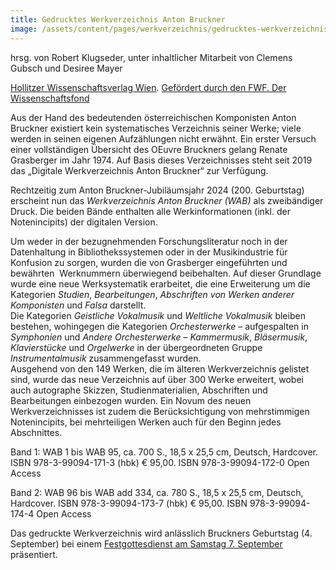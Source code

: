 ```yaml
---
title: Gedrucktes Werkverzeichnis Anton Bruckner
image: /assets/content/pages/werkverzeichnis/gedrucktes-werkverzeichnis/image.png
---
```

hrsg. von Robert Klugseder, unter inhaltlicher Mitarbeit von Clemens Gubsch und Desiree Mayer

[Hollitzer Wissenschaftsverlag Wien](https://www.hollitzer.at/buch/werkverzeichnis-anton-bruckner). [Gefördert durch den FWF. Der Wissenschaftsfond](https://www.fwf.ac.at/forschungsradar/10.55776/PUB1049)

Aus der Hand des bedeutenden österreichischen Komponisten Anton Bruckner existiert kein systematisches Verzeichnis seiner Werke; viele werden in seinen eigenen Aufzählungen nicht erwähnt. Ein erster Versuch einer vollständigen Übersicht des OEuvre Bruckners gelang Renate Grasberger im Jahr 1974. Auf Basis dieses Verzeichnisses steht seit 2019 das „Digitale Werkverzeichnis Anton Bruckner“ zur Verfügung.

Rechtzeitig zum Anton Bruckner-Jubiläumsjahr 2024 (200. Geburtstag) erscheint nun das *Werkverzeichnis Anton Bruckner (WAB)* als zweibändiger Druck. Die beiden Bände enthalten alle Werkinformationen (inkl. der Notenincipits) der digitalen Version.

Um weder in der bezugnehmenden Forschungsliteratur noch in der Datenhaltung in Bibliothekssystemen oder in der Musikindustrie für Konfusion zu sorgen, wurden die von Grasberger eingeführten und bewährten  Werknummern überwiegend beibehalten. Auf dieser Grundlage wurde eine neue Werksystematik erarbeitet, die eine Erweiterung um die Kategorien *Studien*, *Bearbeitungen*, *Abschriften von Werken anderer Komponisten* und *Falsa* darstellt.\
Die Kategorien *Geistliche Vokalmusik* und *Weltliche Vokalmusik* bleiben bestehen, wohingegen die Kategorien *Orchesterwerke* – aufgespalten in *Symphonien* und *Andere Orchesterwerke* – *Kammermusik*, *Bläsermusik*, *Klavierstücke* und *Orgelwerke* in der übergeordneten Gruppe *Instrumentalmusik* zusammengefasst wurden.\
Ausgehend von den 149 Werken, die im älteren Werkverzeichnis gelistet sind, wurde das neue Verzeichnis auf über 300 Werke erweitert, wobei auch autographe Skizzen, Studienmaterialien, Abschriften und Bearbeitungen einbezogen wurden. Ein Novum des neuen Werkverzeichnisses ist zudem die Berücksichtigung von mehrstimmigen Notenincipits, bei mehrteiligen Werken auch für den Beginn jedes Abschnittes.

Band 1: WAB 1 bis WAB 95, ca. 700 S., 18,5 x 25,5 cm, Deutsch, Hardcover. ISBN 978-3-99094-171-3 (hbk) € 95,00. ISBN 978-3-99094-172-0 Open Access

Band 2: WAB 96 bis WAB add 334, ca. 780 S., 18,5 x 25,5 cm, Deutsch, Hardcover. ISBN 978-3-99094-173-7 (hbk) € 95,00. ISBN 978-3-99094-174-4 Open Access

Das gedruckte Werkverzeichnis wird anlässlich Bruckners Geburtstag (4. September) bei einem [Festgottesdienst am Samstag 7. September](http://www.bruckner-online.at/?page_id=1913) präsentiert.
